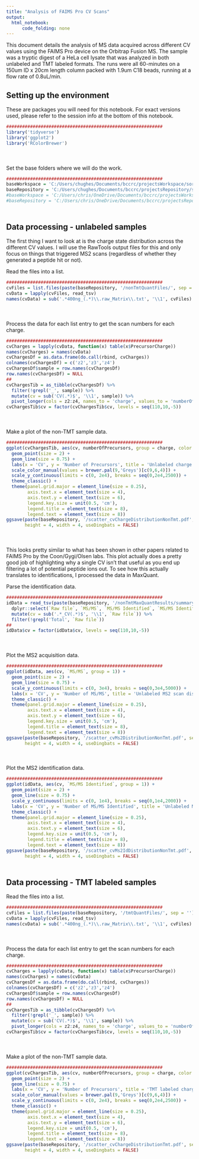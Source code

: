 ```yaml
---
title: "Analysis of FAIMS Pro CV Scans"
output:
  html_notebook:
      code_folding: none
---
```


This document details the analysis of MS data acquired across different CV values using the FAIMS Pro device on the Orbitrap Fusion MS. The sample was a tryptic digest of a HeLa cell lysate that was analyzed in both unlabeled and TMT labeled formats. The runs were all 60-minutes on a 150um ID x 20cm length column packed with 1.9um C18 beads, running at a flow rate of 0.8uL/min. 

## Setting up the environment

These are packages you will need for this notebook. For exact versions used, please refer to the session info at the bottom of this notebook.

```r
###########################################################
library('tidyverse')
library('ggplot2')
library('RColorBrewer')
```

<div style="margin-bottom:50px;"></div>

Set the base folders where we will do the work.

```r
###########################################################
baseWorkspace = 'C:/Users/chughes/Documents/bccrc/projectsWorkspace/sorensenLab/faimsProTesting'
baseRepository = 'C:/Users/chughes/Documents/bccrc/projectsRepository/sorensenLab/faimsProTesting'
#baseWorkspace = 'C:/Users/chris/OneDrive/Documents/bccrc/projectsWorkspace/sorensenLab/relatedToYbx1'
#baseRepository = 'C:/Users/chris/OneDrive/Documents/bccrc/projectsRepository/sorensenLab/relatedToYbx1'
```

<div style="margin-bottom:50px;"></div>

## Data processing - unlabeled samples

The first thing I want to look at is the charge state distribution across the different CV values. I will use the RawTools output files for this and only focus on things that triggered MS2 scans (regardless of whether they generated a peptide hit or not). 

Read the files into a list.

```r
###########################################################
cvFiles = list.files(paste(baseRepository, '/nonTmtQuantFiles/', sep = ''), pattern = '_Matrix.txt', full.names = TRUE)
cvData = lapply(cvFiles, read_tsv)
names(cvData) = sub('.*400ng_(.*)\\.raw_Matrix\\.txt', '\\1', cvFiles)
```

<div style="margin-bottom:50px;"></div>

Process the data for each list entry to get the scan numbers for each charge.

```r
###########################################################
cvCharges = lapply(cvData, function(x) table(x$PrecursorCharge))
names(cvCharges) = names(cvData)
cvChargesDf = as.data.frame(do.call(rbind, cvCharges))
colnames(cvChargesDf) = c('z2','z3','z4')
cvChargesDf$sample = row.names(cvChargesDf)
row.names(cvChargesDf) = NULL
##
cvChargesTib = as_tibble(cvChargesDf) %>%
  filter(!grepl('_', sample)) %>%
  mutate(cv = sub('CV(.*)$', '\\1', sample)) %>%
  pivot_longer(cols = z2:z4, names_to = 'charge', values_to = 'numberOfPrecursors')
cvChargesTib$cv = factor(cvChargesTib$cv, levels = seq(110,10,-5))
```

<div style="margin-bottom:50px;"></div>

Make a plot of the non-TMT sample data.

```r
###########################################################
ggplot(cvChargesTib, aes(cv, numberOfPrecursors, group = charge, color = charge)) +
  geom_point(size = 2) +
  geom_line(size = 0.75) +
  labs(x = 'CV', y = 'Number of Precursors', title = 'Unlabeled charge state distribution') +
  scale_color_manual(values = brewer.pal(9,'Greys')[c(9,6,4)]) +
  scale_y_continuous(limits = c(0, 2e4), breaks = seq(0,2e4,2500)) +
  theme_classic() +
  theme(panel.grid.major = element_line(size = 0.25), 
        axis.text.x = element_text(size = 4),
        axis.text.y = element_text(size = 6),
        legend.key.size = unit(0.5, 'cm'),
        legend.title = element_text(size = 8),
        legend.text = element_text(size = 8))
ggsave(paste(baseRepository, '/scatter_cvChargeDistributionNonTmt.pdf', sep = ''),
       height = 4, width = 4, useDingbats = FALSE)
```

<div style="margin-bottom:50px;"></div>

This looks pretty similar to what has been shown in other papers related to FAIMS Pro by the Coon/Gygi/Olsen labs. This plot actually does a pretty good job of highlighting why a single CV isn't that useful as you end up filtering a lot of potential peptide ions out. To see how this actually translates to identifications, I processed the data in MaxQuant.

Parse the identification data.

```r
###########################################################
idData = read_tsv(paste(baseRepository, '/nonTmtMaxQuantResults/summary.txt', sep = '')) %>%
  dplyr::select(`Raw file`, `MS/MS`, `MS/MS Identified`, `MS/MS Identified [%]`) %>%
  mutate(cv = sub('.*_CV(.*)$', '\\1', `Raw file`)) %>%
  filter(!grepl('Total', `Raw file`))
##
idData$cv = factor(idData$cv, levels = seq(110,10,-5))
```

<div style="margin-bottom:50px;"></div>

Plot the MS2 acquisition data.

```r
###########################################################
ggplot(idData, aes(cv, `MS/MS`, group = 1)) +
  geom_point(size = 2) +
  geom_line(size = 0.75) +
  scale_y_continuous(limits = c(0, 3e4), breaks = seq(0,3e4,5000)) +
  labs(x = 'CV', y = 'Number of MS/MS', title = 'Unlabeled MS2 scan distribution') +
  theme_classic() +
  theme(panel.grid.major = element_line(size = 0.25), 
        axis.text.x = element_text(size = 4),
        axis.text.y = element_text(size = 6),
        legend.key.size = unit(0.5, 'cm'),
        legend.title = element_text(size = 8),
        legend.text = element_text(size = 8))
ggsave(paste(baseRepository, '/scatter_cvMs2DistributionNonTmt.pdf', sep = ''),
       height = 4, width = 4, useDingbats = FALSE)
```

<div style="margin-bottom:50px;"></div>

Plot the MS2 identification data.

```r
###########################################################
ggplot(idData, aes(cv, `MS/MS Identified`, group = 1)) +
  geom_point(size = 2) +
  geom_line(size = 0.75) +
  scale_y_continuous(limits = c(0, 1e4), breaks = seq(0,1e4,2000)) +
  labs(x = 'CV', y = 'Number of MS/MS Identified', title = 'Unlabeled MS2 scans identified') +
  theme_classic() +
  theme(panel.grid.major = element_line(size = 0.25), 
        axis.text.x = element_text(size = 4),
        axis.text.y = element_text(size = 6),
        legend.key.size = unit(0.5, 'cm'),
        legend.title = element_text(size = 8),
        legend.text = element_text(size = 8))
ggsave(paste(baseRepository, '/scatter_cvMs2IdDistributionNonTmt.pdf', sep = ''),
       height = 4, width = 4, useDingbats = FALSE)
```

<div style="margin-bottom:50px;"></div>

## Data processing - TMT labeled samples

Read the files into a list.

```r
###########################################################
cvFiles = list.files(paste(baseRepository, '/tmtQuantFiles/', sep = ''), pattern = '_Matrix.txt', full.names = TRUE)
cvData = lapply(cvFiles, read_tsv)
names(cvData) = sub('.*400ng_(.*)\\.raw_Matrix\\.txt', '\\1', cvFiles)
```

<div style="margin-bottom:50px;"></div>

Process the data for each list entry to get the scan numbers for each charge.

```r
###########################################################
cvCharges = lapply(cvData, function(x) table(x$PrecursorCharge))
names(cvCharges) = names(cvData)
cvChargesDf = as.data.frame(do.call(rbind, cvCharges))
colnames(cvChargesDf) = c('z2','z3','z4')
cvChargesDf$sample = row.names(cvChargesDf)
row.names(cvChargesDf) = NULL
##
cvChargesTib = as_tibble(cvChargesDf) %>%
  filter(!grepl('_', sample)) %>%
  mutate(cv = sub('CV(.*)$', '\\1', sample)) %>%
  pivot_longer(cols = z2:z4, names_to = 'charge', values_to = 'numberOfPrecursors')
cvChargesTib$cv = factor(cvChargesTib$cv, levels = seq(110,10,-5))
```

<div style="margin-bottom:50px;"></div>

Make a plot of the non-TMT sample data.

```r
###########################################################
ggplot(cvChargesTib, aes(cv, numberOfPrecursors, group = charge, color = charge)) +
  geom_point(size = 2) +
  geom_line(size = 0.75) +
  labs(x = 'CV', y = 'Number of Precursors', title = 'TMT labeled charge state distribution') +
  scale_color_manual(values = brewer.pal(9,'Greys')[c(9,6,4)]) +
  scale_y_continuous(limits = c(0, 2e4), breaks = seq(0,2e4,2500)) +
  theme_classic() +
  theme(panel.grid.major = element_line(size = 0.25), 
        axis.text.x = element_text(size = 4),
        axis.text.y = element_text(size = 6),
        legend.key.size = unit(0.5, 'cm'),
        legend.title = element_text(size = 8),
        legend.text = element_text(size = 8))
ggsave(paste(baseRepository, '/scatter_cvChargeDistributionTmt.pdf', sep = ''),
       height = 4, width = 4, useDingbats = FALSE)
```







